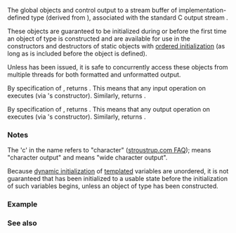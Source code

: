 {{cpp/title|cout|wcout}}
{{cpp/io/basic_ostream/navbar}}
{{dcl begin}}
{{dcl header|iostream}}
{{dcl|num=1|1=
extern std::ostream cout;
}}
{{dcl|num=2|1=
extern std::wostream wcout;
}}
{{dcl end}}

The global objects {{tt|std::cout}} and {{tt|std::wcout}} control output to a stream buffer of implementation-defined type (derived from {{lc|std::streambuf}}), associated with the standard C output stream {{lc|stdout}}.

These objects are guaranteed to be initialized during or before the first time an object of type {{lc|std::ios_base::Init}} is constructed and are available for use in the constructors and destructors of static objects with [[cpp/language/initialization#Non-local_variables|ordered initialization]] (as long as {{header|iostream}} is included before the object is defined).

Unless {{c|std::ios_base::sync_with_stdio(false)}} has been issued, it is safe to concurrently access these objects from multiple threads for both formatted and unformatted output.

By specification of {{lc|std::cin}}, {{c|std::cin.tie()}} returns {{c|&amp;std::cout}}. This means that any input operation on {{tt|std::cin}} executes {{c|std::cout.flush()}} (via {{lc|std::basic_istream::sentry}}'s constructor). Similarly, {{c|std::wcin.tie()}} returns {{c|&amp;std::wcout}}.

By specification of {{lc|std::cerr}}, {{c|std::cerr.tie()}} returns {{c|&amp;std::cout}}. This means that any output operation on {{tt|std::cerr}} executes {{c|std::cout.flush()}} (via {{lc|std::basic_ostream::sentry}}'s constructor). Similarly, {{c|std::wcerr.tie()}} returns {{c|&amp;std::wcout}}. {{mark since c++11}}

===Notes===
The 'c' in the name refers to "character" ([https://www.stroustrup.com/bs_faq2.html#cout stroustrup.com FAQ]); {{tt|cout}} means "character output" and {{tt|wcout}} means "wide character output".

Because [[cpp/language/initialization#Dynamic_initialization|dynamic initialization]] of [[cpp/language/templates#Templated_entity|templated]] variables are unordered, it is not guaranteed that {{tt|std::cout}} has been initialized to a usable state before the initialization of such variables begins, unless an object of type {{lc|std::ios_base::Init}} has been constructed.

===Example===
{{example
|code=
#include &lt;iostream&gt;

struct Foo
{
    int n;
    Foo()
    {
        std::cout &lt;&lt; "static constructor\n";
    }
    ~Foo()
    {
        std::cout &lt;&lt; "static destructor\n";
    }
};

Foo f; // static object

int main()
{
    std::cout &lt;&lt; "main function\n";
}
|output=
static constructor
main function
static destructor
}}

===See also===
{{dsc begin}}
{{dsc inc|cpp/io/ios_base/dsc Init}}
{{dsc inc|cpp/io/dsc cerr}}
{{dsc inc|cpp/io/dsc clog}}
{{dsc inc|cpp/io/c/dsc std streams}}
{{dsc end}}

{{langlinks|de|es|fr|it|ja|pt|ru|zh}}